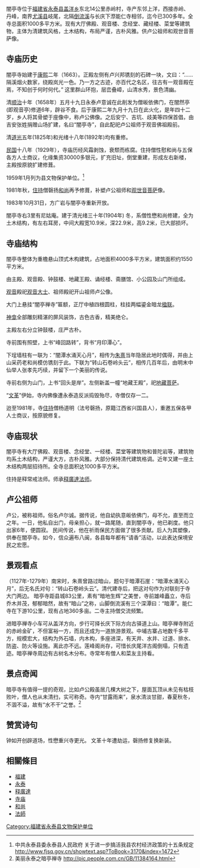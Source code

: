 {{copyedit|time=2015-06-14T04:02:53+00:00}}
{{copypaste|time=2015-06-14T04:02:53+00:00}}
闇亭寺位于[[福建省|福建省]][[永泰县|永泰县]][[盖洋乡|盖洋乡]]东北14公里赤岭村，寺产东邻上洋，西接赤岭、丹峰，南界[[尤溪县|尤溪县]]岐尾，北隔[[倒流溪|倒流溪]]与长庆下漈能仁寺相邻，迄今已300多年。全寺总面积1000多平方米。现有大厅佛殿、观音楼、念经堂、藏经楼、菜堂等建筑物，主体为清建筑风格，土木结构，布局严谨，古朴风雅。供卢公祖师和观世音菩萨像。
{{文物保护单位
|名称 = 福建省永泰县闇亭寺
|图片 =
|说明 = 闇亭寺，2000年代
|级别 = 县级文物保护单位
|省名 = 福建省
|所在 = 永泰县
|坐标 =<!-- 请使用{{Coord}}模板 -->
|分类 = 古建筑
|时代 = 清
|占地面积 =   4000多平方米
|住持 =   常戒法师
}}

== 寺庙历史 ==
闇亭寺始建于[[康熙|康熙]]二年（1663）。正殿左侧有卢兴邦镌刻的石碑一块，文曰：“……隔溪烟火数家，绕殿岚光一色。乃一方之古迹，亦百代之名区，往古有一观音殿在焉，不知创于何时何代。” 这里群山环抱，层峦叠嶂，山清水秀，景色清幽。 

清[[顺治|顺治]]十年（1658年）五月十九日永泰卢意诚在此削发为僧皈依佛门，在闇然亭(即观音亭)修道6年，辟谷不食。后于康熙二年九月十九日在此火化，是年四十二岁，乡人将其骨塑于座像中，称卢公佛像。之后安宁、吉坑、歧美等四保首倡，由吉安张姓捐赠山场扩建，名曰“闇亭寺”，自此配祀卢公祖师于观音佛祖殿前。

清[[道光|道光]]五年(1825年)和光绪十八年(1892年)均有重修。

[[中華民國|民国]]十八年（1929年），寺庙历经风霜剥蚀，衰颓而栋腐。住持僧性慰和尚与五保各方人士商议，化缘集资30000多银元，扩充旧址，倒堂重建，形成左右新楼，主殿按原貌扩建修葺。

1959年1月列为县文物保护单位。<ref>中共永泰县委永泰县人民政府 关于进一步搞活我县农村经济政策的十五条规定 http://www.fjsq.gov.cn/showtext.asp?ToBook=3170&index=1472{{Dead link|date=2019年12月 |bot=InternetArchiveBot |fix-attempted=yes }}</ref>

1981年秋，[[住持|住持]]僧磬扬[[和尚|和尚]]再予修葺，补塑卢公祖师和[[观世音菩萨|观世音菩萨]]像。

1983年10月31日，方广岩与闇亭寺重新开放。

闇亭寺右3里有尼姑庵。建于清光绪三十年(1904年) 冬，系僧性懋和尚修建，全为土木结构，有左右耳房，中间大殿宽10.9米，深22.9米，高9.2米，已大部损坏。

== 寺庙结构 ==

闇亭寺整体为重檐悬山顶式木构建筑，占地面积4000多平方米，建筑面积约1550平方米。

由主殿、观音殿、钟鼓楼、地藏王殿、诵经楼、斋膳馆、小公园及山门所组成。

[[观音|观音]]殿祀[[观音大士|观音大士]]、祖师殿祀开山祖师卢公像。

大门上悬挂“闇亭禅寺”匾额，正厅中植四根圆柱，柱挂两幅鎏金暗龙[[楹联|楹联]]。

[[神龛|神龛]]全部雕刻精湛的屏风装饰，古色古香，精美绝仑。

主殿左右分立钟鼓楼，庄严古朴。

寺前围有照壁，上书“峰回路转”，背书“月印潭心”。

下埕墙柱有一联为：“闇潭水涌天心月”，相传为[[朱熹|朱熹]]当年隐居此地时偶得，并由上山采药老和尚模仿镌刻于此。下联为“转山石卷岭头云”，相传几百年后，由明末中仙举人张孝先巧续，并留下一个美丽的传说。

寺前右侧为山门，上书“回头是岸”。左侧新盖一幢“地藏王殿”，祀[[地藏菩萨|地藏菩萨]]。 　

“[[文革|文革]]”伊始，寺内佛像遭永泰造反派捣毁殆尽，寺僧仅存一二。

迨至1981年，寺[[住持|住持]]僧杨道明（法号磬扬，原籍江西省兴国县人），重邀五保各甲人士商议，按原貌修复。

== 寺庙现状 ==

闇亭寺有大厅佛殿、观音楼、念经堂、一经楼、菜堂等建筑物和普陀岩等，建筑物均系土木结构，严谨大方，古朴风雅。大部分保持清代建筑格调。近年又建一座土木结构两层招待所。全寺总面积达1000多平方米。

住持是释常戒法师。师承[[释廣達|释廣達]][[法师|法师]]。


== 卢公祖师 ==
卢公，被称祖师。俗名卢尔诚。据传说，他自幼执意皈依佛门，母不允，直至而立之年。一日，他私自出门，母亲担心，就一路尾随，直到闇亭寺，他已剃度。他只出家6年，便圆寂。
民间传说，他在祈雨保民方面做了很多贡献。后人为其塑像，供奉在闇亭寺。如今，信众遍布八闽，各县每年都有“请香”活动，以此表达保境安民之宏愿。

== 景观看点 ==
（1127年-1279年）南宋时，朱熹曾路过暗山，题句于暗潭石崖：“暗潭水涌天心月”，后无名氏对句：“转山石卷岭头云”。清代建寺后，把这对句作为对联刻于寺大门两边。
暗亭寺距县城83公里，素有“暗地生辉”之美誉，寺前雄峰矗立，寺后乔木并茂，郁郁暗然，故有“暗山”之称，山脚倒流溪有三个深潭曰：“暗潭”。能仁寺在下游10公里，现有占地360多亩。二寺主持僧交流频繁。

进暗亭禅寺小车可从盖洋方向，步行可择长庆下际方向古驿道上山。暗亭禅寺附近的赤岭金矿，不但富裕一方，而且还成为一道旅游景观。中埔古寨占地数千多平方，规模宏大，结构为外石墙，内木构，多座进深，有天井、水井、过道、排水、防盗、防火等设施。离此亦不远。莲峰阁尚存，可惜长庆尾洋古阁倒塌，只有遗迹。暗亭禅寺周边有古树名木分布。寺常年有僧人和菜友主持看。

== 景点奇闻 ==
暗亭寺有值得一提的奇观，比如卢公殿虽居几棵大树之下，屋面瓦顶从未见有枯枝败叶，僧人也从未清扫，实可称奇。寺内“甘露雨来”，泉水清淡甘甜，春夏秋冬，不涸不溢，故有“水不干”之誉。<ref>美丽永泰之暗亭禅寺 http://pic.people.com.cn/GB/11384164.html</ref>

== 赞赏诗句 ==
钟如开创辟道场，性懋重兴寺更光。
文革十年遭劫运，磬扬修复换新装。


==相關條目==
*[[福建|福建]]
*[[永泰|永泰]]
*[[释廣達|释廣達]]
*[[寺庙|寺庙]]
*[[和尚|和尚]]
*[[法師|法師]]

[[Category:福建省永泰县文物保护单位|Category:福建省永泰县文物保护单位]]